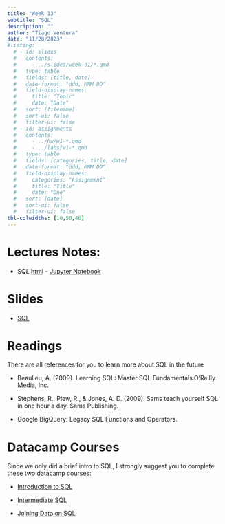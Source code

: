 ```yaml
---
title: "Week 13"
subtitle: "SQL"
description: ""
author: "Tiago Ventura"
date: "11/28/2023"
#listing:
  # - id: slides
  #   contents:
  #     - ../slides/week-01/*.qmd
  #   type: table
  #   fields: [title, date]
  #   date-format: "ddd, MMM DD"
  #   field-display-names:
  #     title: "Topic"
  #     date: "Date"
  #   sort: [filename]
  #   sort-ui: false
  #   filter-ui: false
  # - id: assignments
  #   contents:
  #     - ../hw/w1-*.qmd
  #     - ../labs/w1-*.qmd
  #   type: table
  #   fields: [categories, title, date]
  #   date-format: "ddd, MMM DD"
  #   field-display-names:
  #     categories: "Assignment"
  #     title: "Title"
  #     date: "Due"
  #   sort: [date]
  #   sort-ui: false
  #   filter-ui: false
tbl-colwidths: [10,50,40]
---
```


# Lectures Notes:

- SQL [html](/lecture_notes/week-13/_week_13_sql.html ) -- <a href="/lecture_notes/week-13/_week_13_sql.ipynb" download> Jupyter Notebook </a>


# Slides

-   [SQL](/slides/week-13.html)

# Readings 

There are all references for you to learn more about SQL in the future

- Beaulieu, A. (2009). Learning SQL: Master SQL Fundamentals.O’Reilly Media, Inc.

- Stephens, R., Plew, R., &amp; Jones, A. D. (2009). Sams teach yourself SQL in one hour a day.</a> Sams Publishing.

- Google BigQuery: Legacy SQL Functions and Operators.</a></p></li>


# Datacamp Courses

Since we only did a brief intro to SQL, I strongly suggest you to complete these two datacamp courses:

- [Introduction to SQL](https://app.datacamp.com/learn/courses/introduction-to-sql)

- [Intermediate SQL](https://app.datacamp.com/learn/courses/intermediate-sql)

- [Joining Data on SQL](https://app.datacamp.com/learn/courses/joining-data-in-sql)


